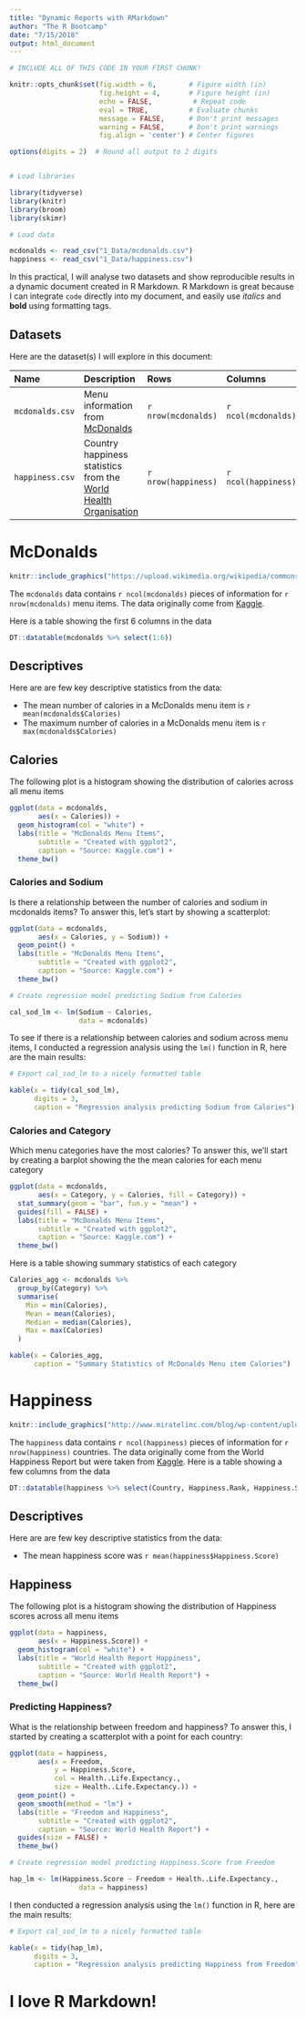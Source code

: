 ```yaml
---
title: "Dynamic Reports with RMarkdown"
author: "The R Bootcamp"
date: "7/15/2018"
output: html_document
---
```




```r
# INCLUDE ALL OF THIS CODE IN YOUR FIRST CHUNK!

knitr::opts_chunk$set(fig.width = 6,        # Figure width (in)
                      fig.height = 4,       # Figure height (in)
                      echo = FALSE,          # Repeat code
                      eval = TRUE,          # Evaluate chunks
                      message = FALSE,      # Don't print messages
                      warning = FALSE,      # Don't print warnings
                      fig.align = 'center') # Center figures

options(digits = 2)  # Round all output to 2 digits


# Load libraries

library(tidyverse)
library(knitr)
library(broom)
library(skimr)

# Load data 

mcdonalds <- read_csv("1_Data/mcdonalds.csv")
happiness <- read_csv("1_Data/happiness.csv")
```

In this practical, I will analyse two datasets and show reproducible results in a dynamic document created in R Markdown. R Markdown is great because I can integrate `code` directly into my document, and easily use *italics* and **bold** using formatting tags.

## Datasets

Here are the dataset(s) I will explore in this document:

|Name|Description|Rows|Columns|
|:------|:---------------------------------|:--------|:------|
|`mcdonalds.csv`| Menu information from [McDonalds](https://www.mcdonalds.ch/de/)|`r nrow(mcdonalds)`|`r ncol(mcdonalds)`|
|`happiness.csv`| Country happiness statistics from the [World Health Organisation](http://www.who.int/whr/previous/en/)|`r nrow(happiness)`|`r ncol(happiness)`|


# McDonalds

```r
knitr::include_graphics("https://upload.wikimedia.org/wikipedia/commons/thumb/3/36/McDonald%27s_Golden_Arches.svg/2000px-McDonald%27s_Golden_Arches.svg.png")
```

The `mcdonalds` data contains `r ncol(mcdonalds)` pieces of information for `r nrow(mcdonalds)` menu items. The data originally come from [Kaggle](https://www.kaggle.com/mcdonalds/nutrition-facts).

Here is a table showing the first 6 columns in the data

```r
DT::datatable(mcdonalds %>% select(1:6))
```

## Descriptives

Here are are few key descriptive statistics from the data:

- The mean number of calories in a McDonalds menu item is `r mean(mcdonalds$Calories)`
- The maximum number of calories in a McDonalds menu item is `r max(mcdonalds$Calories)`

## Calories

The following plot is a histogram showing the distribution of calories across all menu items

```r
ggplot(data = mcdonalds,
       aes(x = Calories)) +
  geom_histogram(col = "white") +
  labs(title = "McDonalds Menu Items",
       subtitle = "Created with ggplot2",
       caption = "Source: Kaggle.com") +
  theme_bw()
```

### Calories and Sodium

Is there a relationship between the number of calories and sodium in mcdonalds items? To answer this, let's start by showing a scatterplot:

```r
ggplot(data = mcdonalds,
       aes(x = Calories, y = Sodium)) +
  geom_point() +
  labs(title = "McDonalds Menu Items",
       subtitle = "Created with ggplot2",
       caption = "Source: Kaggle.com") +
  theme_bw()
```

```r
# Create regression model predicting Sodium from Calories

cal_sod_lm <- lm(Sodium ~ Calories,
                 data = mcdonalds)
```

To see if there is a relationship between calories and sodium across menu items, I conducted a regression analysis using the `lm()` function in R, here are the main results:

```r
# Export cal_sod_lm to a nicely formatted table

kable(x = tidy(cal_sod_lm), 
      digits = 3, 
      caption = "Regression analysis predicting Sodium from Calories")
```

### Calories and Category

Which menu categories have the most calories? To answer this, we'll start by creating a barplot showing the the mean calories for each menu category

```r
ggplot(data = mcdonalds,
       aes(x = Category, y = Calories, fill = Category)) +
  stat_summary(geom = "bar", fun.y = "mean") +
  guides(fill = FALSE) +
  labs(title = "McDonalds Menu Items",
       subtitle = "Created with ggplot2",
       caption = "Source: Kaggle.com") +
  theme_bw()
```

Here is a table showing summary statistics of each category

```r
Calories_agg <- mcdonalds %>%
  group_by(Category) %>%
  summarise(
    Min = min(Calories),
    Mean = mean(Calories),
    Median = median(Calories),
    Max = max(Calories)
  )

kable(x = Calories_agg, 
      caption = "Summary Statistics of McDonalds Menu item Calories")
```

# Happiness

```r
knitr::include_graphics("http://www.miratelinc.com/blog/wp-content/uploads/2015/05/10-happiest-countries-2015.jpg")
```


The `happiness` data contains `r ncol(happiness)` pieces of information for `r nrow(happiness)` countries. The data originally come from the World Happiness Report but were taken from [Kaggle](https://www.kaggle.com/unsdsn/world-happiness). Here is a table showing a few columns from the data

```r
DT::datatable(happiness %>% select(Country, Happiness.Rank, Happiness.Score, Generosity))
```

## Descriptives

Here are are few key descriptive statistics from the data:

- The mean happiness score was `r mean(happiness$Happiness.Score)`


## Happiness

The following plot is a histogram showing the distribution of Happiness scores across all menu items

```r
ggplot(data = happiness,
       aes(x = Happiness.Score)) +
  geom_histogram(col = "white") +
  labs(title = "World Health Report Happiness",
       subtitle = "Created with ggplot2",
       caption = "Source: World Health Report") +
  theme_bw()
```


### Predicting Happiness?

What is the relationship between freedom and happiness? To answer this, I started by creating a scatterplot with a point for each country:

```r
ggplot(data = happiness,
       aes(x = Freedom, 
           y = Happiness.Score, 
           col = Health..Life.Expectancy.,
           size = Health..Life.Expectancy.)) +
  geom_point() +
  geom_smooth(method = "lm") +
  labs(title = "Freedom and Happiness",
       subtitle = "Created with ggplot2",
       caption = "Source: World Health Report") +
  guides(size = FALSE) +
  theme_bw()
```

```r
# Create regression model predicting Happiness.Score from Freedom

hap_lm <- lm(Happiness.Score ~ Freedom + Health..Life.Expectancy.,
                 data = happiness)
```

I then conducted a regression analysis using the `lm()` function in R, here are the main results:

```r
# Export cal_sod_lm to a nicely formatted table

kable(x = tidy(hap_lm), 
      digits = 3, 
      caption = "Regression analysis predicting Happiness from Freedom")
```


# I love R Markdown!



